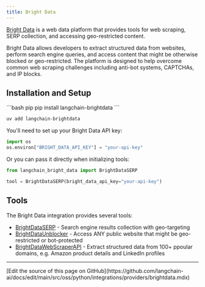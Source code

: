 ```yaml
---
title: Bright Data
---
```


[Bright Data](https://brightdata.com) is a web data platform that provides tools for web scraping, SERP collection, and accessing geo-restricted content.

Bright Data allows developers to extract structured data from websites, perform search engine queries, and access content that might be otherwise blocked or geo-restricted. The platform is designed to help overcome common web scraping challenges including anti-bot systems, CAPTCHAs, and IP blocks.

## Installation and Setup

<CodeGroup>
```bash pip
pip install langchain-brightdata
```

```bash uv
uv add langchain-brightdata
```
</CodeGroup>

You'll need to set up your Bright Data API key:

```python
import os
os.environ["BRIGHT_DATA_API_KEY"] = "your-api-key"
```

Or you can pass it directly when initializing tools:

```python
from langchain_bright_data import BrightDataSERP

tool = BrightDataSERP(bright_data_api_key="your-api-key")
```

## Tools

The Bright Data integration provides several tools:

- [BrightDataSERP](/oss/python/integrations/tools/brightdata_serp) - Search engine results collection with geo-targeting
- [BrightDataUnblocker](/oss/python/integrations/tools/brightdata_unlocker) - Access ANY public website that might be geo-restricted or bot-protected
- [BrightDataWebScraperAPI](/oss/python/integrations/tools/brightdata-webscraperapi) - Extract structured data from 100+ ppoular domains, e.g. Amazon product details and LinkedIn profiles

---

<Callout icon="pen-to-square" iconType="regular">
  [Edit the source of this page on GitHub](https://github.com/langchain-ai/docs/edit/main/src/oss/python/integrations/providers/brightdata.mdx)
</Callout>
